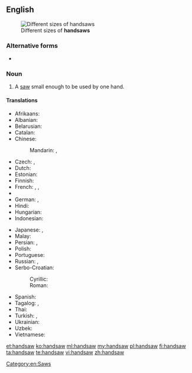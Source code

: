 ==English==
{{wikipedia|Hand saw}}
[[File:Pily platnice.jpg|thumb|Different sizes of '''handsaws''']]

===Alternative forms===
* {{l/en|hand saw}}

===Noun===
{{en-noun}}

# A [[saw]] small enough to be used by one hand.

====Translations====
{{trans-top|saw small enough to be used by one hand}}
* Afrikaans: {{t-|af|handsaag}}
* Albanian: {{t-|sq|sharrë dore}}
* Belarusian: {{t-|be|нажоўка|f|tr=nažóŭka|sc=Cyrl}}
* Catalan: {{t-|ca|xerrac|m}}
* Chinese:
*: Mandarin: {{t|cmn|手鋸|sc=Hani}}, {{t|cmn|手锯|tr=shǒujù|sc=Hani}}
* Czech: {{t-|cs|viděl|f}}, {{t-|cs|ruční pila|f}}
* Dutch: {{t+|nl|handzaag|f}}
* Estonian: {{t-|et|käsisaag}}
* Finnish: {{t-|fi|käsisaha}}
* French: {{t+|fr|égoïne|f}}, {{t-|fr|scie à main|f}}, {{t+|fr|scie égoïne|f}}
* {{trreq|ka}}
* German: {{t+|de|Fuchsschwanz|m}}, {{t-|de|Handsäge|f}}
* Hindi: {{t-|hi|देखा|tr=dekhā|sc=Deva}}
* Hungarian: {{t+|hu|fűrész}}
* Indonesian: {{t+|id|gergaji}}
{{trans-mid}}
* Japanese: {{t-|ja|手びきのこ|tr=てびきのこ, tebikinoko|sc=Jpan}}, {{t-|ja|手のこぎり|tr=てのこぎり, te nokogiri|sc=Jpan}}
* Malay: {{t-|ms|gergaji}}
* Persian: {{t+|fa|دستره|tr=dastare}}, {{t-|fa|دست اره|tr=dast-arre}}
* Polish: {{t+|pl|piła|f}}
* Portuguese: {{t-|pt|serrote|m}}
* Russian: {{t+|ru|ножовка|f|tr=nožóvka}}, {{tø|ru|[[ручной|ручная]] [[пила]]|f|tr=ručnája pilá|sc=Cyrl}}
* Serbo-Croatian:
*: Cyrillic: {{t-|sh|тестера|f}}
*: Roman: {{t-|sh|testera|f}}
* Spanish: {{t+|es|serrucho|m}}
* Tagalog: {{t-|tl|nakakita}}, {{t-|tl|nakita}}
* Thai: {{t-|th|ปื้น|tr=bpeuun}}
* Turkish: {{t+|tr|testere}}, {{t+|tr|destere}}
* Ukrainian: {{t+|uk|ножівка|f|tr=nožívka|sc=Cyrl}}
* Uzbek: {{t-|uz|qoʻllarra}}
* Vietnamese: {{t-|vi|cưa tay}}
{{trans-bottom}}

[[Category:en:Saws]]

[[et:handsaw]]
[[ko:handsaw]]
[[ml:handsaw]]
[[my:handsaw]]
[[pl:handsaw]]
[[fi:handsaw]]
[[ta:handsaw]]
[[te:handsaw]]
[[vi:handsaw]]
[[zh:handsaw]]
